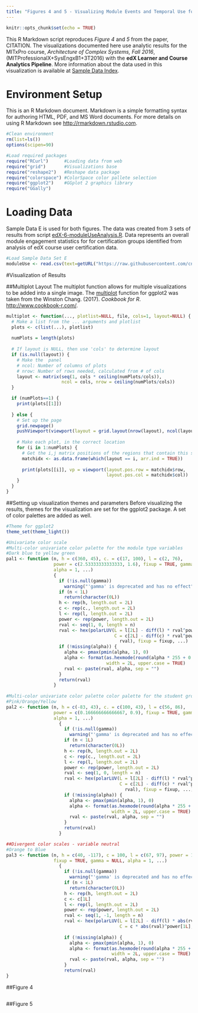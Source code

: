 ```yaml
---
title: "Figures 4 and 5 - Visualizing Module Events and Temporal Use for Certified and Non Certified Students"
---
```


```r
knitr::opts_chunk$set(echo = TRUE)
```

This R Markdown script reproduces *Figure 4* and *5* from the paper, CITATION. The visualizations documented here use analytic results for the MITxPro course, *Architecture of Complex Systems, Fall 2016*, (MITProfessionalX+SysEngxB1+3T2016) with the **edX Learner and Course Analytics Pipeline**. More information about the data used in this visualization is available at [Sample Data Index](https://cns-iu.github.io/edx-learnertrajectorynetpipeline/index.html).

# Environment Setup
This is an R Markdown document. Markdown is a simple formatting syntax for authoring HTML, PDF, and MS Word documents. For more details on using R Markdown see <http://rmarkdown.rstudio.com>.

```r
#Clean environment
rm(list=ls())
options(scipen=90)

#Load required packages
require("RCurl")      #Loading data from web
require("grid")       #Visualizations base
require("reshape2")   #Reshape data package
require("colorspace") #ColorSpace color pallete selection
require("ggplot2")    #GGplot 2 graphics library
require("GGally") 
```

# Loading Data
Sample Data E is used for both figures. The data was created from 3 sets of results from script  [edX-6-moduleUseAnalysis.R](https://github.com/cns-iu/edx-learnertrajectorynetpipeline/blob/master/edX-6-moduleUseAnalysis.R). Data represents an overall module engagement statistics for for certification groups identified from analysis of edX course user certification data.


```r
#Load Sample Data Set E
moduleUse <- read.csv(text=getURL("https://raw.githubusercontent.com/cns-iu/edx-learnertrajectorynetpipeline/master/data/dataE.csv",ssl.verifypeer = FALSE), header=T)
```















#Visualization of Results

##Multiplot Layout
The multiplot function allows for multiple visualizations to be added into a single image. The [multiplot](http://www.cookbook-r.com/Graphs/Multiple_graphs_on_one_page_(ggplot2)/) function for ggplot2 was taken from
the Winston Chang. (2017). *Cookbook for R*. [http://www.cookbook-r.com/](http://www.cookbook-r.com/).

```r
multiplot <- function(..., plotlist=NULL, file, cols=1, layout=NULL) {
  # Make a list from the ... arguments and plotlist
  plots <- c(list(...), plotlist)
  
  numPlots = length(plots)
  
  # If layout is NULL, then use 'cols' to determine layout
  if (is.null(layout)) {
    # Make the  panel
    # ncol: Number of columns of plots
    # nrow: Number of rows needed, calculated from # of cols
    layout <- matrix(seq(1, cols * ceiling(numPlots/cols)),
                     ncol = cols, nrow = ceiling(numPlots/cols))
  }

  if (numPlots==1) {
    print(plots[[1]])
    
  } else {
    # Set up the page
    grid.newpage()
    pushViewport(viewport(layout = grid.layout(nrow(layout), ncol(layout))))
    
    # Make each plot, in the correct location
    for (i in 1:numPlots) {
      # Get the i,j matrix positions of the regions that contain this subplot
      matchidx <- as.data.frame(which(layout == i, arr.ind = TRUE))
      
      print(plots[[i]], vp = viewport(layout.pos.row = matchidx$row,
                                      layout.pos.col = matchidx$col))
    }
  }
}
```

##Setting up visualization themes and parameters
Before visualizing the results, themes for the visualization are set for the ggplot2 package. A set of color palettes are added as well.

```r
#Theme for ggplot2
theme_set(theme_light())

#Univariate color scale
#Multi-color univariate color palette for the module type variables
#Dark blue to yellow green
pal1 <- function (n, h = c(360, 45), c. = c(17, 100), l = c(2, 76), 
                  power = c(2.53333333333333, 1.6), fixup = TRUE, gamma = NULL, 
                  alpha = 1, ...) 
                  {
                    if (!is.null(gamma)) 
                      warning("'gamma' is deprecated and has no effect")
                    if (n < 1L) 
                      return(character(0L))
                    h <- rep(h, length.out = 2L)
                    c <- rep(c., length.out = 2L)
                    l <- rep(l, length.out = 2L)
                    power <- rep(power, length.out = 2L)
                    rval <- seq(1, 0, length = n)
                    rval <- hex(polarLUV(L = l[2L] - diff(l) * rval^power[2L], 
                                         C = c[2L] - diff(c) * rval^power[1L], H = h[2L] - diff(h) * 
                                           rval), fixup = fixup, ...)
                    if (!missing(alpha)) {
                      alpha <- pmax(pmin(alpha, 1), 0)
                      alpha <- format(as.hexmode(round(alpha * 255 + 0.0001)), 
                                      width = 2L, upper.case = TRUE)
                      rval <- paste(rval, alpha, sep = "")
                    }
                    return(rval)
                  }
                  
#Multi-color univariate color palette color palette for the student group variables
#Pink/Orange/Yellow
pal2 <- function (n, h = c(-83, 43), c. = c(100, 43), l = c(56, 86), 
                  power = c(0.166666666666667, 0.9), fixup = TRUE, gamma = NULL, 
                  alpha = 1, ...) 
                    {
                      if (!is.null(gamma)) 
                        warning("'gamma' is deprecated and has no effect")
                      if (n < 1L) 
                        return(character(0L))
                      h <- rep(h, length.out = 2L)
                      c <- rep(c., length.out = 2L)
                      l <- rep(l, length.out = 2L)
                      power <- rep(power, length.out = 2L)
                      rval <- seq(1, 0, length = n)
                      rval <- hex(polarLUV(L = l[2L] - diff(l) * rval^power[2L], 
                                           C = c[2L] - diff(c) * rval^power[1L], H = h[2L] - diff(h) * 
                                             rval), fixup = fixup, ...)
                      if (!missing(alpha)) {
                        alpha <- pmax(pmin(alpha, 1), 0)
                        alpha <- format(as.hexmode(round(alpha * 255 + 1e-04)), 
                                        width = 2L, upper.case = TRUE)
                        rval <- paste(rval, alpha, sep = "")
                      }
                      return(rval)
                    }

##Divergent color scales - variable neutral
#Orange to Blue
pal3 <- function (n, h = c(40, -117), c = 100, l = c(67, 97), power = 1.33333333333333, 
                  fixup = TRUE, gamma = NULL, alpha = 1, ...) 
                    {
                      if (!is.null(gamma)) 
                        warning("'gamma' is deprecated and has no effect")
                      if (n < 1L) 
                        return(character(0L))
                      h <- rep(h, length.out = 2L)
                      c <- c[1L]
                      l <- rep(l, length.out = 2L)
                      power <- rep(power, length.out = 2L)
                      rval <- seq(1, -1, length = n)
                      rval <- hex(polarLUV(L = l[2L] - diff(l) * abs(rval)^power[2L], 
                                           C = c * abs(rval)^power[1L], H = ifelse(rval > 0, h[1L], 
                                                                                   h[2L])), fixup = fixup, ...)
                      if (!missing(alpha)) {
                        alpha <- pmax(pmin(alpha, 1), 0)
                        alpha <- format(as.hexmode(round(alpha * 255 + 0.0001)), 
                                        width = 2L, upper.case = TRUE)
                        rval <- paste(rval, alpha, sep = "")
                      }
                      return(rval)
}
```



##Figure 4
```r

```


##Figure 5
```r

```